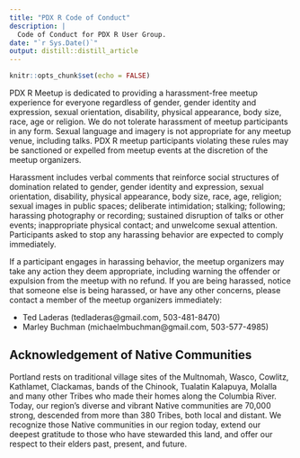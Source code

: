 ```yaml
---
title: "PDX R Code of Conduct"
description: |
  Code of Conduct for PDX R User Group.
date: "`r Sys.Date()`"
output: distill::distill_article
---
```


```r
knitr::opts_chunk$set(echo = FALSE)
```

PDX R Meetup is dedicated to providing a harassment-free meetup experience for everyone regardless of gender, gender identity and expression, sexual orientation, disability, physical appearance, body size, race, age or religion. We do not tolerate harassment of meetup participants in any form. Sexual language and imagery is not appropriate for any meetup venue, including talks. PDX R meetup participants violating these rules may be sanctioned or expelled from meetup events at the discretion of the meetup organizers.

Harassment includes verbal comments that reinforce social structures of domination related to gender, gender identity and expression, sexual orientation, disability, physical appearance, body size, race, age, religion; sexual images in public spaces; deliberate intimidation; stalking; following; harassing photography or recording; sustained disruption of talks or other events; inappropriate physical contact; and unwelcome sexual attention. Participants asked to stop any harassing behavior are expected to comply immediately.

If a participant engages in harassing behavior, the meetup organizers may take any action they deem appropriate, including warning the offender or expulsion from the meetup with no refund. If you are being harassed, notice that someone else is being harassed, or have any other concerns, please contact a member of the meetup organizers immediately:

- Ted Laderas (tedladeras@gmail.com, 503-481-8470)
- Marley Buchman (michaelmbuchman@gmail.com, 503-577-4985)

## Acknowledgement of Native Communities

Portland rests on traditional village sites of the Multnomah, Wasco, Cowlitz, Kathlamet, Clackamas, bands of the Chinook, Tualatin Kalapuya, Molalla and many other Tribes who made their homes along the Columbia River. Today, our region’s diverse and vibrant Native communities are 70,000 strong, descended from more than 380 Tribes, both local and distant. We recognize those Native communities in our region today, extend our deepest gratitude to those who have stewarded this land, and offer our respect to their elders past, present, and future.